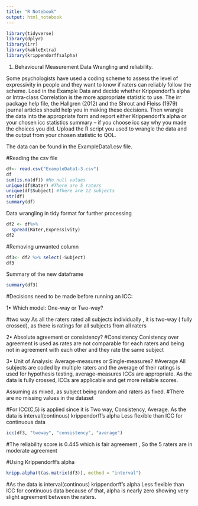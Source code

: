 ```yaml
---
title: "R Notebook"
output: html_notebook
---
```

```r
library(tidyverse)
library(dplyr)
library(irr)
library(kableExtra)
library(krippendorffsalpha)

```

1.	Behavioural Measurement Data Wrangling and reliability.

Some psychologists have used a coding scheme to assess the level of expressivity in people and they want to know if raters can reliably follow the scheme. Load in the Example Data and decide whether Krippendorf’s alpha or Intra-class Correlation is the more appropriate statistic to use. The irr package help file, the Hallgren (2012) and the Shrout and Fleiss (1979) journal articles should help you in making these decisions. Then wrangle the data into the appropriate form and report either Krippendorf’s alpha or your chosen icc statistics summary – if you choose icc say why you made the choices you did. Upload the R script you used to wrangle the data and the output from your chosen statistic to QOL.

The data can be found in the ExampleData1.csv file.

#Reading the csv file
```r

df<- read.csv("ExampleData1-3.csv")
df
sum(is.na(df)) #No null values
unique(df$Rater) #There are 5 raters
unique(df$Subject) #There are 12 subjects
str(df)
summary(df)
```


Data wrangling in tidy format for further processing
```r
df2 <- df%>%
  spread(Rater,Expressivity)
df2
```
#Removing unwanted column
```r
df3<- df2 %>% select(-Subject)
df3
```
Summary of the new dataframe

```r
summary(df3)
```

#Decisions need to be made before running an ICC:

1• Which model: One-way or Two-way? 

#two way
As all the raters rated all subjects individually , it is two-way ( fully crossed), as there is ratings for all subjects from all raters

2• Absolute agreement or consistency?
#Consistency
Conistency over agreement is used as  rates are not comparable for each raters and being not in agreement with each other and they rate the same subject

3• Unit of Analysis: Average-measures or Single-measures?
#Average
All subjects are coded by multiple raters and the average of their ratings is used for hypothesis testing, average-measures ICCs are appropriate. As the data is fully crossed, ICCs are applicable and get more reliable scores. 

Assuming as mixed, as subject being random and raters as fixed.
#There are no missing values in the dataset


#For ICC(C,5) is applied since it is Two way, Consistency, Average. As the data is interval(continous) krippendorff's alpha Less flexible than ICC for continuous data
```r
icc(df3, "twoway", "consistency", "average")
```

#The reliability score is 0.445 which is fair agreement , So the 5 raters are in moderate agreement

#Using Krippendorff's alpha
```r
kripp.alpha(t(as.matrix(df3)), method = "interval")
```
#As the data is interval(continous) krippendorff's alpha Less flexible than ICC for continuous data because of that, alpha is nearly zero showing very slight agreement between the raters.

